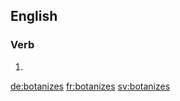 ==English==

===Verb===
{{head|en|verb form}}

# {{en-third-person singular of|botanize}}

[[de:botanizes]]
[[fr:botanizes]]
[[sv:botanizes]]